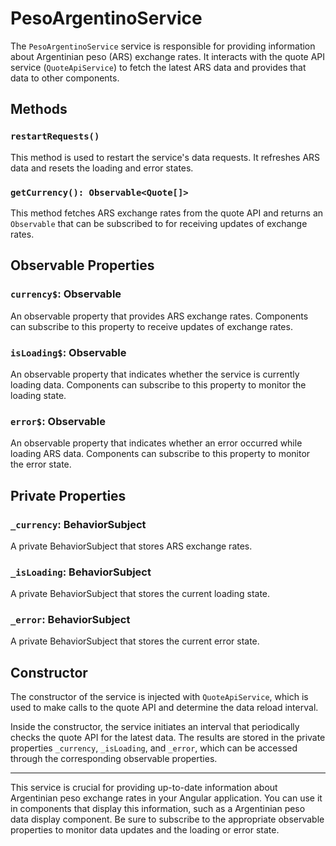 
<Meta title="pages/home/features/peso-argentino/services/PesoArgentinoService" />

# PesoArgentinoService

The `PesoArgentinoService` service is responsible for providing information about Argentinian peso (ARS) exchange rates. It interacts with the quote API service (`QuoteApiService`) to fetch the latest ARS data and provides that data to other components.

## Methods

### `restartRequests()`

This method is used to restart the service's data requests. It refreshes ARS data and resets the loading and error states.

### `getCurrency(): Observable<Quote[]>`

This method fetches ARS exchange rates from the quote API and returns an `Observable` that can be subscribed to for receiving updates of exchange rates.

## Observable Properties

### `currency$`: Observable

An observable property that provides ARS exchange rates. Components can subscribe to this property to receive updates of exchange rates.

### `isLoading$`: Observable

An observable property that indicates whether the service is currently loading data. Components can subscribe to this property to monitor the loading state.

### `error$`: Observable

An observable property that indicates whether an error occurred while loading ARS data. Components can subscribe to this property to monitor the error state.

## Private Properties

### `_currency`: BehaviorSubject

A private BehaviorSubject that stores ARS exchange rates.

### `_isLoading`: BehaviorSubject

A private BehaviorSubject that stores the current loading state.

### `_error`: BehaviorSubject

A private BehaviorSubject that stores the current error state.

## Constructor

The constructor of the service is injected with `QuoteApiService`, which is used to make calls to the quote API and determine the data reload interval.

Inside the constructor, the service initiates an interval that periodically checks the quote API for the latest data. The results are stored in the private properties `_currency`, `_isLoading`, and `_error`, which can be accessed through the corresponding observable properties.

---

This service is crucial for providing up-to-date information about Argentinian peso exchange rates in your Angular application. You can use it in components that display this information, such as a Argentinian peso data display component. Be sure to subscribe to the appropriate observable properties to monitor data updates and the loading or error state.